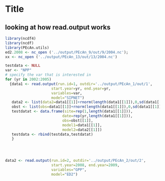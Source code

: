 Title
============

looking at how read.output works
------

```r
library(ncdf4)
library(ncdf)
library(PEcAn.utils)
ed2.2008 <- nc_open ('../output/PEcAn_9/out/9/2004.nc');
xx <- nc_open ('../output/PEcAn_13/out/13/2004.nc')

testdata <- NULL
var <- "NPP"
# specify the var that is interested in
for (yr in 2002:2005)
  {data1 <- read.output(run.id=1, outdir='../output/PEcAn_1/out/1',
                     start.year=yr, end.year=yr,
                     variables=var,
                     model="SIPNET")
   data2 <- list(data2=data1[[1]]+rnorm(length(data1[[1]]),0,sd(data1[[1]])/rnorm(1,5,1)))
   obst <- list(obs=data1[[1]]+rnorm(length(data1[[1]]),0,sd(data1[[1]])/rnorm(1,5,1)))
   testdatat <- data.frame(site=rep(1,length(data1[[1]])),
                          date=rep(yr,length(data1[[1]])),
                          obs=obst[[1]],
                          model1=data1[[1]],
                          model2=data2[[1]])
   testdata <- rbind(testdata,testdatat)
   }




data2 <- read.output(run.id=2, outdir='../output/PEcAn_2/out/2',
                     start.year=2008, end.year=2009,
                     variables="GPP",
                     model="ED2")
```


```r

```